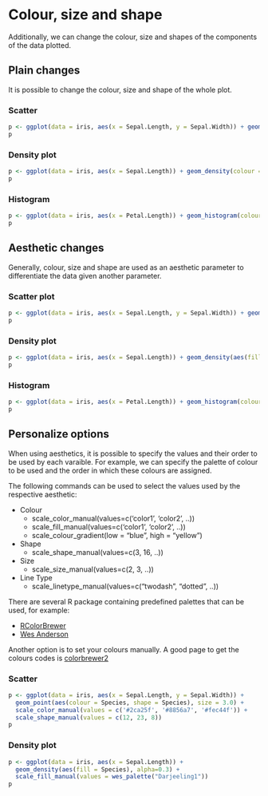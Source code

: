 # Colour, size and shape

Additionally, we can change the colour, size and shapes of the components of the data plotted.

## Plain changes {.tabset .tabset-pill}

It is possible to change the colour, size and shape of the whole plot.

### Scatter 

```r
p <- ggplot(data = iris, aes(x = Sepal.Length, y = Sepal.Width)) + geom_point(colour = 'blue', shape=2)
p
```


### Density plot

```r
p <- ggplot(data = iris, aes(x = Sepal.Length)) + geom_density(colour = 'red', fill='#fec44f')
p
```

### Histogram

```r
p <- ggplot(data = iris, aes(x = Petal.Length)) + geom_histogram(colour = 'red', fill='#fec44f')
p
```


## Aesthetic changes {.tabset .tabset-pill}

Generally, colour, size and shape are used as an aesthetic parameter to differentiate the data given another parameter.


### Scatter plot

```r
p <- ggplot(data = iris, aes(x = Sepal.Length, y = Sepal.Width)) + geom_point(aes(colour = Species, shape = Species, size = Sepal.Length))
p
```


### Density plot

```r
p <- ggplot(data = iris, aes(x = Sepal.Length)) + geom_density(aes(fill = Species), alpha=0.3)
p
```

### Histogram

```r
p <- ggplot(data = iris, aes(x = Petal.Length)) + geom_histogram(colour = 'red', aes(fill = Species), alpha=0.3)
p
```


## Personalize options {.tabset .tabset-pill}

When using aesthetics, it is possible to specify the values and their order to be used by each varaible. For example, we can specify the palette of colour to be used and the order in which these colours are assigned. 

::: infonote
The following commands can be used to select the values used by the respective aesthetic:

* Colour
  + scale_color_manual(values=c('color1', 'color2', ..))
  + scale_fill_manual(values=c('color1', 'color2', ..))
  + scale_colour_gradient(low = "blue", high = "yellow")

* Shape
  + scale_shape_manual(values=c(3, 16, ..))

* Size
  + scale_size_manual(values=c(2, 3, ..))
  
* Line Type
  + scale_linetype_manual(values=c("twodash", "dotted", ..))
:::

::: remember
There are several R package containing predefined palettes that can be used, for example: 

* [RColorBrewer](https://www.r-graph-gallery.com/38-rcolorbrewers-palettes.html)
* [Wes Anderson](https://github.com/karthik/wesanderson)

Another option is to set your colours manually. A good page to get the colours codes is [colorbrewer2](https://colorbrewer2.org/)
:::



### Scatter 

```r
p <- ggplot(data = iris, aes(x = Sepal.Length, y = Sepal.Width)) + 
  geom_point(aes(colour = Species, shape = Species), size = 3.0) +
  scale_color_manual(values = c('#2ca25f', '#8856a7', '#fec44f')) +
  scale_shape_manual(values = c(12, 23, 8)) 
p
```


### Density plot

```r
p <- ggplot(data = iris, aes(x = Sepal.Length)) + 
  geom_density(aes(fill = Species), alpha=0.3) + 
  scale_fill_manual(values = wes_palette("Darjeeling1"))
p
```








